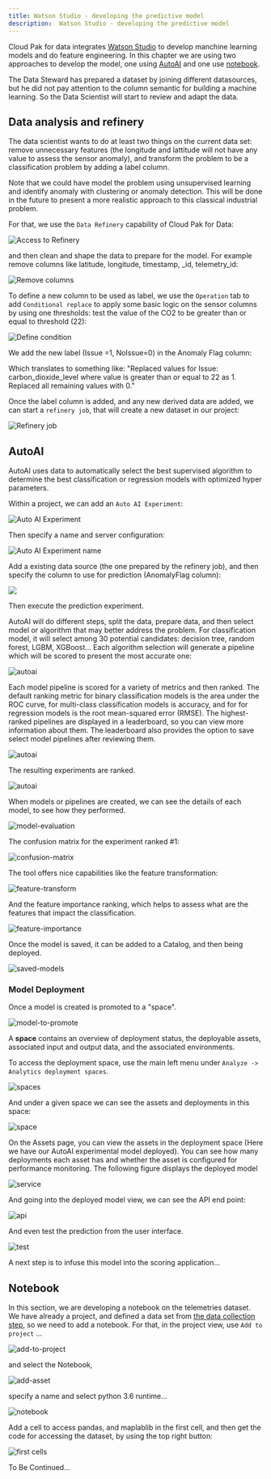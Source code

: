 ```yaml
---
title: Watson Studio - developing the predictive model
description:  Watson Studio - developing the predictive model
---
```


Cloud Pak for data integrates [Watson Studio](https://www.ibm.com/cloud/watson-studio) to develop manchine learning models and do feature engineering. In this chapter we are using two approaches to develop the model, one using [AutoAI](https://www.ibm.com/cloud/watson-studio/autoai) and one use [notebook](#notebook).

The Data Steward has prepared a dataset by joining different datasources, but he did not pay attention to the column semantic for building a machine learning. So the Data Scientist will start to review and adapt the data.

## Data analysis and refinery

The data scientist wants to do at least two things on the current data set: remove unnecessary features (the longitude and lattitude will not have any value to assess the sensor anomaly), and transform the problem to be a classification problem by adding a label column. 

Note that we could have model the problem using unsupervised learning and identify anomaly with clustering or anomaly detection. This will be done in the future to present a more realistic approach to this classical industrial problem.

For that, we use the `Data Refinery` capability of Cloud Pak for Data:

![Access to Refinery](images/access-refine.png)

and then clean and shape the data to prepare for the model. For example remove columns like latitude, longitude, timestamp, _id, telemetry_id:

![Remove columns](images/remove-column.png)

To define a new column to be used as label, we use the `Operation` tab to add `Conditional replace` to apply some basic logic on the sensor columns by using one thresholds: test the value of the CO2 to be greater than or equal to threshold (22):

![Define condition](images/a_anomally_def_1.png)


We add the new label (Issue =1, NoIssue=0) in the Anomaly Flag column:

Which translates to something like:
"Replaced values for Issue: carbon_dioxide_level where value is greater than or equal to 22 as 1. Replaced all remaining values with 0."


Once the label column is added, and any new derived data are added, we can start a `refinery job`, that will create a new dataset in our project:

![Refinery job](images/a_dr_job_1.png)


## AutoAI

AutoAI uses data to automatically select the best supervised algorithm to determine the best classification or regression models with optimized hyper parameters.

Within a project, we can add an `Auto AI Experiment`:

![Auto AI Experiment](images/autoai-experiment.png)

Then specify a name and server configuration:

![Auto AI Experiment name](images/autoai-experiment-2.png)

Add a existing data source (the one prepared by the refinery job), and then specify the column to use for prediction (AnomalyFlag column):

![](images/autoai-class-column.png)

Then execute the prediction experiment.

AutoAI will do different steps, split the data, prepare data, and then select model or algorithm that may better address the problem. For classification model, it will select among 30 potential candidates: decision tree, random forest, LGBM, XGBoost... Each algorithm selection will generate a pipeline which will be scored to present the most accurate one:

![autoai](images/autoai-1.png)


Each model pipeline is scored for a variety of metrics and then ranked. The default ranking metric for binary classification models is the area under the ROC curve, for multi-class classification models is accuracy, and for for regression models is the root mean-squared error (RMSE). The highest-ranked pipelines are displayed in a leaderboard, so you can view more information about them. The leaderboard also provides the option to save select model pipelines after reviewing them.

![autoai](images/a_Autoai_2.png)

The resulting experiments are ranked.

![autoai](images/autoai-2.png)

When models or pipelines are created, we can see the details of each model, to see how they performed.

![model-evaluation](images/a_model_evaluation_1.png)


The confusion matrix for the experiment ranked #1:


![confusion-matrix](images/a_Confution_Matrix_1.png)


The tool offers nice capabilities like the feature transformation:

![feature-transform](images/feature-transform.png)

And the feature importance ranking, which helps to assess what are the features that impact the classification.

![feature-importance](images/feature-importance.png)

Once the model is saved, it can be added to a Catalog, and then being deployed.

![saved-models](images/saved-models.png)

### Model Deployment

Once a model is created is promoted to a "space".

![model-to-promote](images/model-to-promote.png)

A **space** contains an overview of deployment status, the deployable assets, associated input and output data, and the associated environments.

To access the deployment space, use the main left menu under `Analyze -> Analytics deployment spaces`.

![spaces](images/spaces.png)

And under a given space we can see the assets and deployments in this space:

![space](images/aspace.png)

On the Assets page, you can view the assets in the deployment space (Here we have our AutoAI experimental model deployed). You can see how many deployments each asset has and whether the asset is configured for performance monitoring. The following figure displays the deployed model

![service](images/online-service.png)

And going into the deployed model view, we can see the API end point:

![api](images/model-api.png)

And even test the prediction from the user interface.

![test](images/test-api.png)

A next step is to infuse this model into the scoring application...

## Notebook

In this section, we are developing a notebook on the telemetries dataset. We have already a project, and defined a data set from [the data collection step](../collect/cp4d-collect-data.md), so we need to add a notebook. For that, in the project view, use `Add to project` ...

![add-to-project](images/add-to-project.png)

and select the Notebook, 

![add-asset](images/add-asset.png)

specify a name and select python 3.6 runtime...

![notebook](images/notebook-1.png)


Add a cell to access pandas, and maplablib in the first cell, and then get the code for accessing the dataset, by using the top right button:

![first cells](images/notebook-2.png)


To Be Continued...
